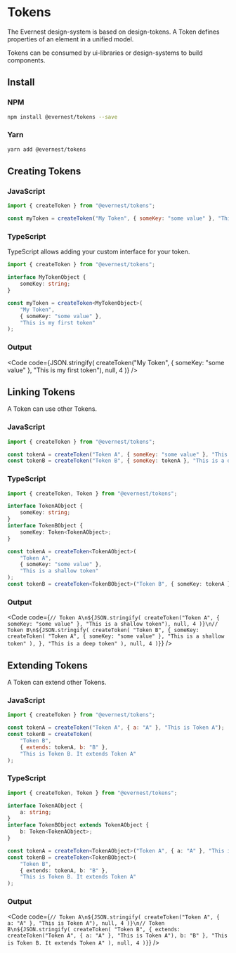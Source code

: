 
<Meta title="Tokens" />

# Tokens

The Evernest design-system is based on design-tokens.
A Token defines properties of an element in a unified model.

Tokens can be consumed by ui-libraries or design-systems to build components.

## Install

### NPM

```bash
npm install @evernest/tokens --save
```

### Yarn

```bash
yarn add @evernest/tokens
```

## Creating Tokens

### JavaScript

```js
import { createToken } from "@evernest/tokens";

const myToken = createToken("My Token", { someKey: "some value" }, "This is my first token");
```

### TypeScript

TypeScript allows adding your custom interface for your token.

```ts
import { createToken } from "@evernest/tokens";

interface MyTokenObject {
	someKey: string;
}

const myToken = createToken<MyTokenObject>(
	"My Token",
	{ someKey: "some value" },
	"This is my first token"
);
```

### Output

<Code
	code={JSON.stringify(
		createToken("My Token", { someKey: "some value" }, "This is my first token"),
		null,
		4
	)}
/>

## Linking Tokens

A Token can use other Tokens.

### JavaScript

```js
import { createToken } from "@evernest/tokens";

const tokenA = createToken("Token A", { someKey: "some value" }, "This is a shallow token");
const tokenB = createToken("Token B", { someKey: tokenA }, "This is a deep token");
```

### TypeScript

```ts
import { createToken, Token } from "@evernest/tokens";

interface TokenAObject {
	someKey: string;
}
interface TokenBObject {
	someKey: Token<TokenAObject>;
}

const tokenA = createToken<TokenAObject>(
	"Token A",
	{ someKey: "some value" },
	"This is a shallow token"
);
const tokenB = createToken<TokenBObject>("Token B", { someKey: tokenA }, "This is a deep token");
```

### Output

<Code
	code={`// Token A\n${JSON.stringify(
		createToken("Token A", { someKey: "some value" }, "This is a shallow token"),
		null,
		4
	)}\n// Token B\n${JSON.stringify(
		createToken(
			"Token B",
			{
				someKey: createToken(
					"Token A",
					{ someKey: "some value" },
					"This is a shallow token"
				),
			},
			"This is a deep token"
		),
		null,
		4
	)}`}
/>

## Extending Tokens

A Token can extend other Tokens.

### JavaScript

```js
import { createToken } from "@evernest/tokens";

const tokenA = createToken("Token A", { a: "A" }, "This is Token A");
const tokenB = createToken(
	"Token B",
	{ extends: tokenA, b: "B" },
	"This is Token B. It extends Token A"
);
```

### TypeScript

```ts
import { createToken, Token } from "@evernest/tokens";

interface TokenAObject {
	a: string;
}
interface TokenBObject extends TokenAObject {
	b: Token<TokenAObject>;
}

const tokenA = createToken<TokenAObject>("Token A", { a: "A" }, "This is Token A");
const tokenB = createToken<TokenBObject>(
	"Token B",
	{ extends: tokenA, b: "B" },
	"This is Token B. It extends Token A"
);
```

### Output

<Code
	code={`// Token A\n${JSON.stringify(
		createToken("Token A", { a: "A" }, "This is Token A"),
		null,
		4
	)}\n// Token B\n${JSON.stringify(
		createToken(
			"Token B",
			{ extends: createToken("Token A", { a: "A" }, "This is Token A"), b: "B" },
			"This is Token B. It extends Token A"
		),
		null,
		4
	)}`}
/>

